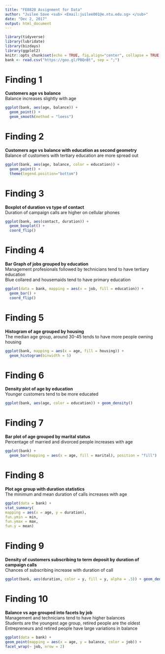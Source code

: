 ```yaml
---
title: "FE8828 Assignment for Data"
author: "Juilee Save <sub> <Email:juilee001@e.ntu.edu.sg> </sub>"
date: "Dec 2, 2017"
output: html_document
---
```


```r
library(tidyverse)
library(lubridate)
library(bizdays)
library(ggplot2)
knitr::opts_chunk$set(echo = TRUE, fig.align="center", collapse = TRUE, cache = TRUE)
bank <- read.csv("https://goo.gl/PBQnBt", sep = ";")
```
# Finding 1
**Customers age vs balance**  
Balance increases slightly with age
```r
ggplot(bank, aes(age, balance)) + 
  geom_point() + 
  geom_smooth(method = "loess") 
```

# Finding 2
**Customers age vs balance with education as second geometry**  
Balance of customers with tertiary education are more spread out
```r
ggplot(bank, aes(age, balance, color = education)) + 
  geom_point() + 
  theme(legend.position="bottom")
```

# Finding 3
**Boxplot of duration vs type of contact**  
Duration of campaign calls are higher on cellular phones
```r
ggplot(bank, aes(contact, duration)) + 
  geom_boxplot() + 
  coord_flip()
```

# Finding 4
**Bar Graph of jobs grouped by education**  
Management profesionals followed by technicians tend to have tertiary education   
Blue collared and housemaids tend to have primary education
```r
ggplot(data = bank, mapping = aes(x = job, fill = education)) +
  geom_bar() +
  coord_flip()
```

# Finding 5
**Histogram of age grouped by housing**  
The median age group, around 30-45 tends to have more people owning housing
```r
ggplot(bank, mapping = aes(x = age, fill = housing)) + 
  geom_histogram(binwidth = 5)
```

# Finding 6
**Density plot of age by education**  
Younger customers tend to be more educated
```r
ggplot(bank, aes(age, color = education)) + geom_density() 
```

# Finding 7
**Bar plot of age grouped by marital status**  
Percentage of married and divorced people increases with age
```r
ggplot(bank) + 
  geom_bar(mapping = aes(x = age, fill = marital), position = "fill")
```

# Finding 8
**Plot age group with duration statistics**  
The minimum and mean duration of calls increases with age
```r
ggplot(data = bank) +
stat_summary(
mapping = aes(x = age, y = duration),
fun.ymin = min,
fun.ymax = max,
fun.y = mean)
```

# Finding 9
**Density of customers subscribing to term deposit by duration of campaign calls**  
Chances of subscribing increase with duration of call
```r
ggplot(bank, aes(duration, color = y, fill = y, alpha = .5)) + geom_density() 
```

# Finding 10
**Balance vs age grouped into facets by job**  
Management and technicians tend to have higher balances  
Students are the youngest age group, retired people are the oldest  
Entrepreneurs and retired people have large variations in balance
```r
ggplot(data = bank) +
geom_point(mapping = aes(x = age, y = balance, color = job)) +
facet_wrap(~ job, nrow = 2)
```
